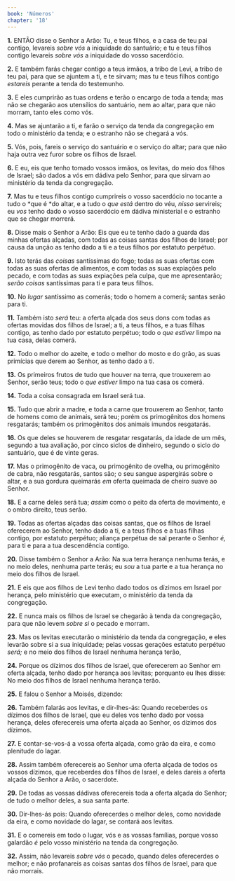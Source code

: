```yaml
---
book: 'Números'
chapter: '18'
---
```


**1.** ENTÃO disse o Senhor a Arão: Tu, e teus filhos, e a casa de teu pai contigo, levareis *sobre vós* a iniquidade do santuário; e tu e teus filhos contigo levareis *sobre vós* a iniquidade do vosso sacerdócio.

**2.** E também farás chegar contigo a teus irmãos, a tribo de Levi, a tribo de teu pai, para que se ajuntem a ti, e te sirvam; mas tu e teus filhos contigo *estareis* perante a tenda do testemunho.

**3.** E eles cumprirão as tuas ordens e terão o encargo de toda a tenda; mas não se chegarão aos utensílios do santuário, nem ao altar, para que não morram, tanto eles como vós.

**4.** Mas se ajuntarão a ti, e farão o serviço da tenda da congregação em todo o ministério da tenda; e o estranho não se chegará a vós.

**5.** Vós, pois, fareis o serviço do santuário e o serviço do altar; para que não haja outra vez furor sobre os filhos de Israel.

**6.** E eu, eis que tenho tomado vossos irmãos, os levitas, do meio dos filhos de Israel; são dados a vós em dádiva pelo Senhor, para que sirvam ao ministério da tenda da congregação.

**7.** Mas tu e teus filhos contigo cumprireis o vosso sacerdócio no tocante a tudo o *que é *do altar, e a tudo o *que está* dentro do véu, *nisso* servireis; eu *vos* tenho dado o vosso sacerdócio em dádiva ministerial e o estranho que se chegar morrerá.

**8.** Disse mais o Senhor a Arão: Eis que eu te tenho dado a guarda das minhas ofertas alçadas, com todas as coisas santas dos filhos de Israel; por causa da unção as tenho dado a ti e a teus filhos por estatuto perpétuo.

**9.** Isto terás das *coisas* santíssimas do fogo; todas as suas ofertas com todas as suas ofertas de alimentos, e com todas as suas expiações pelo pecado, e com todas as suas expiações pela culpa, que me apresentarão; *serão coisas* santíssimas para ti e para teus filhos.

**10.** No *lugar* santíssimo as comerás; todo o homem a comerá; santas serão para ti.

**11.** Também isto *será* teu: a oferta alçada dos seus dons com todas as ofertas movidas dos filhos de Israel; a ti, a teus filhos, e a tuas filhas contigo, as tenho dado por estatuto perpétuo; todo o *que estiver* limpo na tua casa, delas comerá.

**12.** Todo o melhor do azeite, e todo o melhor do mosto e do grão, as suas primícias que derem ao Senhor, as tenho dado a ti.

**13.** Os primeiros frutos de tudo que houver na terra, que trouxerem ao Senhor, serão teus; todo o *que estiver* limpo na tua casa os comerá.

**14.** Toda a coisa consagrada em Israel será tua.

**15.** Tudo que abrir a madre, e toda a carne que trouxerem ao Senhor, tanto de homens como de animais, será teu; porém os primogênitos dos homens resgatarás; também os primogênitos dos animais imundos resgatarás.

**16.** Os que deles se houverem de resgatar resgatarás, da idade de um mês, segundo a tua avaliação, por cinco siclos de dinheiro, segundo o siclo do santuário, que é de vinte geras.

**17.** Mas o primogênito de vaca, ou primogênito de ovelha, ou primogênito de cabra, não resgatarás, santos são; o seu sangue aspergirás sobre o altar, e a sua gordura queimarás *em* oferta queimada de cheiro suave ao Senhor.

**18.** E a carne deles será tua; *assim* como o peito da oferta de movimento, e o ombro direito, teus serão.

**19.** Todas as ofertas alçadas das coisas santas, que os filhos de Israel oferecerem ao Senhor, tenho dado a ti, e a teus filhos e a tuas filhas contigo, por estatuto perpétuo; aliança perpétua de sal perante o Senhor *é,* para ti e para a tua descendência contigo.

**20.** Disse também o Senhor a Arão: Na sua terra herança nenhuma terás, e no meio deles, nenhuma parte terás; eu *sou* a tua parte e a tua herança no meio dos filhos de Israel.

**21.** E eis que aos filhos de Levi tenho dado todos os dízimos em Israel por herança, pelo ministério que executam, o ministério da tenda da congregação.

**22.** E nunca mais os filhos de Israel se chegarão à tenda da congregação, para que não levem *sobre si* o pecado e morram.

**23.** Mas os levitas executarão o ministério da tenda da congregação, e eles levarão sobre si a sua iniquidade; pelas vossas gerações estatuto perpétuo *será;* e no meio dos filhos de Israel nenhuma herança terão,

**24.** Porque os dízimos dos filhos de Israel, que oferecerem ao Senhor em oferta alçada, tenho dado por herança aos levitas; porquanto eu lhes disse: No meio dos filhos de Israel nenhuma herança terão.

**25.** E falou o Senhor a Moisés, dizendo:

**26.** Também falarás aos levitas, e dir-lhes-ás: Quando receberdes os dízimos dos filhos de Israel, que eu deles vos tenho dado por vossa herança, deles oferecereis uma oferta alçada ao Senhor, os dízimos dos dízimos.

**27.** E contar-se-vos-á a vossa oferta alçada, como grão da eira, e como plenitude do lagar.

**28.** Assim também oferecereis ao Senhor uma oferta alçada de todos os vossos dízimos, que receberdes dos filhos de Israel, e deles dareis a oferta alçada do Senhor a Arão, o sacerdote.

**29.** De todas as vossas dádivas oferecereis toda a oferta alçada do Senhor; de tudo o melhor deles, a sua santa parte.

**30.** Dir-lhes-ás pois: Quando oferecerdes o melhor deles, como novidade da eira, e como novidade do lagar, se contará aos levitas.

**31.** E o comereis em todo o lugar, vós e as vossas famílias, porque vosso galardão *é* pelo vosso ministério na tenda da congregação.

**32.** Assim, não levareis *sobre vós* o pecado, quando deles oferecerdes o melhor; e não profanareis as coisas santas dos filhos de Israel, para que não morrais.